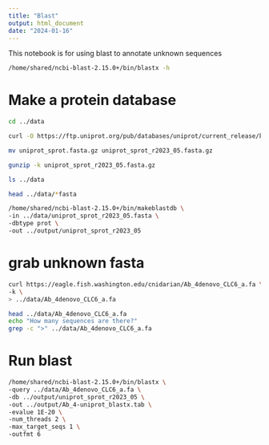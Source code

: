```yaml
---
title: "Blast"
output: html_document
date: "2024-01-16"
---
```



This notebook is for using blast to annotate unknown sequences


```bash
/home/shared/ncbi-blast-2.15.0+/bin/blastx -h
```

# Make a protein database 


```bash
cd ../data

curl -O https://ftp.uniprot.org/pub/databases/uniprot/current_release/knowledgebase/complete/uniprot_sprot.fasta.gz

mv uniprot_sprot.fasta.gz uniprot_sprot_r2023_05.fasta.gz

gunzip -k uniprot_sprot_r2023_05.fasta.gz

```


```bash
ls ../data

```


```bash
head ../data/*fasta
```



```bash
/home/shared/ncbi-blast-2.15.0+/bin/makeblastdb \
-in ../data/uniprot_sprot_r2023_05.fasta \
-dbtype prot \
-out ../output/uniprot_sprot_r2023_05
```




# grab unknown fasta

```bash
curl https://eagle.fish.washington.edu/cnidarian/Ab_4denovo_CLC6_a.fa \
-k \
> ../data/Ab_4denovo_CLC6_a.fa
```


```bash
head ../data/Ab_4denovo_CLC6_a.fa
echo "How many sequences are there?"
grep -c ">" ../data/Ab_4denovo_CLC6_a.fa
```



# Run blast


```bash
/home/shared/ncbi-blast-2.15.0+/bin/blastx \
-query ../data/Ab_4denovo_CLC6_a.fa \
-db ../output/uniprot_sprot_r2023_05 \
-out ../output/Ab_4-uniprot_blastx.tab \
-evalue 1E-20 \
-num_threads 2 \
-max_target_seqs 1 \
-outfmt 6
```






